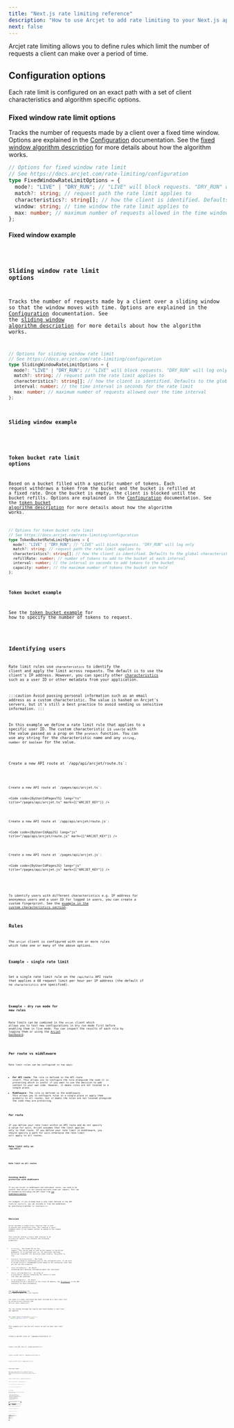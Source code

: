 ```yaml
---
title: "Next.js rate limiting reference"
description: "How to use Arcjet to add rate limiting to your Next.js app."
next: false
---
```



Arcjet rate limiting allows you to define rules which limit the number of
requests a client can make over a period of time.

## Configuration options

Each rate limit is configured on an exact path with a set of client
characteristics and algorithm specific options.

### Fixed window rate limit options

Tracks the number of requests made by a client over a fixed time window. Options
are explained in the [Configuration](/rate-limiting/configuration)
documentation. See the [fixed window algorithm
description](/rate-limiting/algorithms#fixed-window) for more details about how
the algorithm works.

```ts
// Options for fixed window rate limit
// See https://docs.arcjet.com/rate-limiting/configuration
type FixedWindowRateLimitOptions = {
  mode?: "LIVE" | "DRY_RUN"; // "LIVE" will block requests. "DRY_RUN" will log only
  match?: string; // request path the rate limit applies to
  characteristics?: string[]; // how the client is identified. Defaults to the global characteristics if unset
  window: string; // time window the rate limit applies to
  max: number; // maximum number of requests allowed in the time window
};
```

#### Fixed window example

<Code code={FixedWindow} lang="ts" />

### Sliding window rate limit options

Tracks the number of requests made by a client over a sliding window so that the
window moves with time. Options are explained in the
[Configuration](/rate-limiting/configuration) documentation. See the [sliding
window algorithm description](/rate-limiting/algorithms#sliding-window) for more
details about how the algorithm works.

```ts
// Options for sliding window rate limit
// See https://docs.arcjet.com/rate-limiting/configuration
type SlidingWindowRateLimitOptions = {
  mode?: "LIVE" | "DRY_RUN"; // "LIVE" will block requests. "DRY_RUN" will log only
  match?: string; // request path the rate limit applies to
  characteristics?: string[]; // how the client is identified. Defaults to the global characteristics if unset
  interval: number; // the time interval in seconds for the rate limit
  max: number; // maximum number of requests allowed over the time interval
};
```

#### Sliding window example

<Code code={SlidingWindow} lang="ts" />

### Token bucket rate limit options

Based on a bucket filled with a specific number of tokens. Each request
withdraws a token from the bucket and the bucket is refilled at a fixed rate.
Once the bucket is empty, the client is blocked until the bucket refills.
Options are explained in the [Configuration](/rate-limiting/configuration)
documentation. See the [token bucket algorithm
description](/rate-limiting/algorithms#token-bucket) for more details about how
the algorithm works.

```ts
// Options for token bucket rate limit
// See https://docs.arcjet.com/rate-limiting/configuration
type TokenBucketRateLimitOptions = {
  mode?: "LIVE" | "DRY_RUN"; // "LIVE" will block requests. "DRY_RUN" will log only
  match?: string; // request path the rate limit applies to
  characteristics?: string[]; // how the client is identified. Defaults to the global characteristics if unset
  refillRate: number; // number of tokens to add to the bucket at each interval
  interval: number; // the interval in seconds to add tokens to the bucket
  capacity: number; // the maximum number of tokens the bucket can hold
};
```

#### Token bucket example

See the [token bucket example](#token-bucket-request) for how to specify the
number of tokens to request.

<Code code={TokenBucket} lang="ts" />

## Identifying users

Rate limit rules use `characteristics` to identify the client and apply the
limit across requests. The default is to use the client's IP address. However,
you can specify other
[characteristics](/rate-limiting/configuration#characteristics) such as a user
ID or other metadata from your application.

:::caution
Avoid passing personal information such as an email address as a custom
characteristic. The value is hashed on Arcjet's servers, but it's still a best
practice to avoid sending us sensitive information.
:::

In this example we define a rate limit rule that applies to a specific user ID.
The custom characteristic is `userId` with the value passed as a prop on the
`protect` function. You can use any string for the characteristic name and any
`string`, `number` or `boolean` for the value.

<Tabs>
<TabItem label="TS (App)">
Create a new API route at `/app/api/arcjet/route.ts`:

<Code code={ByUserIdAppTS} lang="ts" title="/app/api/arcjet/route.ts" />

</TabItem>
<TabItem label="TS (Pages)">
Create a new API route at `/pages/api/arcjet.ts`:

<Code
  code={ByUserIdPagesTS}
  lang="ts"
  title="/pages/api/arcjet.ts"
  mark={["ARCJET_KEY"]}
/>

</TabItem>
<TabItem label="JS (App)">
Create a new API route at `/app/api/arcjet/route.js`:

<Code
  code={ByUserIdAppJS}
  lang="js"
  title="/app/api/arcjet/route.js"
  mark={["ARCJET_KEY"]}
/>

</TabItem>
<TabItem label="JS (Pages)">
Create a new API route at `/pages/api/arcjet.js`:

<Code
  code={ByUserIdPagesJS}
  lang="js"
  title="/pages/api/arcjet.js"
  mark={["ARCJET_KEY"]}
/>

</TabItem>
</Tabs>

To identify users with different characteristics e.g. IP address for anonymous
users and a user ID for logged in users, you can create a custom fingerprint.
See the [example in the custom characteristics
section](/rate-limiting/configuration#ip-address--user-id).

## Rules

The `arcjet` client is configured with one or more rules which take one or many
of the above options.

### Example - single rate limit

Set a single rate limit rule on the `/api/hello` API route that applies a 60
request limit per hour per IP address (the default if no `characteristics` are
specified).

<Code code={SingleRateLimit} lang="ts" />

### Example - dry run mode for new rules

Rate limits can be combined in the `arcjet` client which allows you to test new
configurations in dry run mode first before enabling them in live mode. You can
inspect the results of each rule by logging them or using the [Arcjet
Dashboard](https://app.arcjet.com).

<Code code={DryRun} lang="ts" />

## Per route vs middleware

Rate limit rules can be configured in two ways:

- **Per API route**: The rule is defined in the API route itself. This allows
  you to configure the rule alongside the code it is protecting which is useful
  if you want to use the decision to add context to your own code. However, it
  means rules are not located in a single place.
- **Middleware**: The rule is defined in the middleware. This allows you to
  configure rules in a single place or apply them globally to all routes, but
  it means the rules are not located alongside the code they are protecting.

### Per route

If you define your rate limit within an API route and do not specify a value for
`match`, Arcjet assumes that the limit applies only to that route. If you define
your rate limit in middleware, you should specify a path for `match` otherwise
the rate limit will apply to all routes.

#### Rate limit only on `/api/hello`

<Code code={MiddlewareSingleRoute} title="/middleware.ts" lang="ts" />

#### Rate limit on all routes

<Code code={MiddlewareAllRoutes} title="/middleware.ts" lang="ts" />

### Avoiding double protection with middleware

If you use Arcjet in middleware and individual routes, you need to be careful
that Arcjet is not running multiple times per request. This can be avoided by
excluding the API route from [the middleware
matcher](https://nextjs.org/docs/pages/building-your-application/routing/middleware#matcher).

For example, if you already have a rate limit defined in the API route at
`/api/hello`, you can exclude it from the middleware by specifying a matcher in
`/middleware.ts`:

<Code code={MiddlewareMatcher} title="/middleware.ts" lang="ts" />

## Decision

Arcjet provides a single `protect` function that is used to execute your
protection rules. This requires a `request` argument which is the request
context as passed to the request handler.

This function returns a `Promise` that resolves to an
`ArcjetDecision` object. This contains the following properties:

- `id` (`string`) - The unique ID for the request. This can be used to look up
  the request in the Arcjet dashboard. It is prefixed with `req_` for decisions
  involving the Arcjet cloud API. For decisions taken locally, the prefix is
  `lreq_`.
- `conclusion` (`ArcjetConclusion`) - The final conclusion based on evaluating
  each of the configured rules. If you wish to accept Arcjet's recommended
  action based on the configured rules then you can use this property.
- `reason` (`ArcjetReason`) - An object containing more detailed
  information about the conclusion.
- `results` (`ArcjetRuleResult[]`) - An array of `ArcjetRuleResult` objects
  containing the results of each rule that was executed.
- `ip` (`ArcjetIpDetails`) - An object containing Arcjet's analysis of the
  client IP address. See [IP analysis](/reference/nextjs/#ip-analysis) in the
  SDK reference for more information.

See [the SDK reference](/reference/nextjs#results) for more details about the
rule results.

You check if a deny conclusion has been returned by a rate limit rule by using
`decision.isDenied()` and `decision.reason.isRateLimit()`.

You can iterate through the results and check whether a rate limit was applied:

```ts
for (const result of decision.results) {
  console.log("Rule Result", result);
}
```

This example will log the full result as well as each rate limit rule:

<Tabs>
<TabItem label="TS (App)">
Create a new API route at `/app/api/route/hello.ts`:

<Code code={DecisionLogAppTS} title="/app/api/route/hello.ts" lang="ts" />

</TabItem>
<TabItem label="TS (Pages)">
Create a new API route at `/pages/api/hello.ts`:

<Code code={DecisionLogPagesTS} title="/pages/api/hello.ts" lang="ts" />

</TabItem>
<TabItem label="JS (App Router)">
Create a new API route at `/app/api/arcjet/route.js`:

<Code code={DecisionLogAppJS} title="/app/api/route/hello.js" lang="js" />

</TabItem>
<TabItem label="JS (Pages Router)">
Create a new API route at `/pages/api/arcjet.js`:

<Code code={DecisionLogPagesJS} title="/pages/api/hello.js" lang="js" />

</TabItem>
</Tabs>

### Token bucket request

When using a token bucket rule, an additional `requested` prop should be passed
to the `protect` function. This is the number of tokens the client is requesting
to withdraw from the bucket.

<Tabs>
<TabItem label="TS (App)">
Create a new API route at `/app/api/route/hello.ts`:

<Code code={TokenBucketAppTS} title="/app/api/route/hello.ts" lang="ts" />

</TabItem>
<TabItem label="TS (Pages)">
Create a new API route at `/pages/api/hello.ts`:

<Code code={TokenBucketPagesTS} title="/pages/api/hello.ts" lang="ts" />

</TabItem>
<TabItem label="JS (App Router)">
Create a new API route at `/app/api/arcjet/route.js`:

<Code code={TokenBucketAppJS} title="/app/api/route/hello.js" lang="js" />

</TabItem>
<TabItem label="JS (Pages Router)">
Create a new API route at `/pages/api/arcjet.js`:

<Code code={TokenBucketPagesJS} title="/pages/api/hello.js" lang="js" />

</TabItem>
</Tabs>

### Rate limit headers

With a rate limit rule enabled, you can access additional metadata in every
Arcjet decision result:

- `max` (`number`): The configured maximum number of requests applied to this
  request.
- `remaining` (`number`): The number of requests remaining before `max` is
  reached within the window.
- `window` (`number`): The total amount of seconds in which requests are
  counted.
- `reset` (`number`): The remaining amount of seconds in the window.

These can be used to return `RateLimit` HTTP headers ([draft
RFC](https://ietf-wg-httpapi.github.io/ratelimit-headers/draft-ietf-httpapi-ratelimit-headers.html)) to
offer the client more detail.

We provide the [@arcjet/decorate
package](https://github.com/arcjet/arcjet-js/tree/main/decorate) for decorating
your responses with appropriate `RateLimit` headers based on a decision.

<Tabs>
<TabItem label="TS (App)">
Create a new API route at `/app/api/route/hello.ts`:

<Code code={HeadersAppTS} title="/app/api/route/hello.ts" lang="ts" />

</TabItem>
<TabItem label="TS (Pages)">
Create a new API route at `/pages/api/hello.ts`:

<Code code={HeadersPagesTS} title="/pages/api/hello.ts" lang="ts" />

</TabItem>
<TabItem label="JS (App Router)">
Create a new API route at `/app/api/arcjet/route.js`:

<Code code={HeadersAppJS} title="/app/api/route/hello.js" lang="js" />

</TabItem>
<TabItem label="JS (Pages Router)">
Create a new API route at `/pages/api/arcjet.js`:

<Code code={HeadersPagesJS} title="/pages/api/hello.js" lang="js" />

</TabItem>
</Tabs>

## Error handling

Arcjet is designed to fail open so that a service issue or misconfiguration does
not block all requests. The SDK will also time out and fail open after 1000ms
when `NODE_ENV` or `ARCJET_ENV` is `development` and 500ms otherwise. However,
in most cases, the response time will be less than 20-30ms.

If there is an error condition, Arcjet will return an `ERROR` `conclusion`.

<Tabs>
<TabItem label="TS (App)">

<Code code={ErrorsAppTS} title="/app/api/hello/route.ts" lang="ts" />

</TabItem>
<TabItem label="TS (Pages)">

<Code code={ErrorsPagesTS} title="/pages/api/hello.ts" lang="ts" />

</TabItem>
<TabItem label="JS (App)">

<Code code={ErrorsAppJS} title="/app/api/hello/route.js" lang="js" />

</TabItem>
<TabItem label="JS (Pages)">

<Code code={ErrorsPagesJS} title="/pages/api/hello.js" lang="js" />

</TabItem>
</Tabs>

## Testing

Arcjet runs the same in any environment, including locally and in CI. You can
use the `mode` set to `DRY_RUN` to log the results of rule execution without
blocking any requests.

We have an example test framework you can use to automatically test your rules.
Arcjet can also be triggered based using a sample of your traffic.

See the [Testing](/testing) section of the docs for details.

## Examples

### Rate limit by IP address

The example below shows how to configure a rate limit on a single API route. It
applies a limit of 60 requests per hour per IP address. If the limit is
exceeded, the client is blocked for 10 minutes before being able to make any
further requests.

Applying a rate limit by IP address is the default if no
`characteristics` are specified.

<Tabs>
<TabItem label="TS (App)">

<Code code={ByIPAppTS} title="/app/api/hello/route.ts" lang="ts" />

</TabItem>
<TabItem label="TS (Pages)">

<Code code={ByIPPagesTS} title="/pages/api/hello.ts" lang="ts" />

</TabItem>
<TabItem label="JS (App)">

<Code code={ByIPAppJS} title="/app/api/hello/route.js" lang="js" />

</TabItem>
<TabItem label="JS (Pages)">

<Code code={ByIPPagesJS} title="/pages/api/hello.js" lang="js" />

</TabItem>
</Tabs>

### Rate limit by IP address with custom response

The example below is the same as the one above. However this example also shows
a customized response rather than the default

<Tabs>
<TabItem label="TS (App)">

<Code
  code={ByIPCustomResponseAppTS}
  title="/app/api/hello/route.ts"
  lang="ts"
/>

</TabItem>
<TabItem label="TS (Pages)">

<Code code={ByIPCustomResponsePagesTS} title="/pages/api/hello.ts" lang="ts" />

</TabItem>
<TabItem label="JS (App)">

<Code
  code={ByIPCustomResponseAppJS}
  title="/app/api/hello/route.js"
  lang="js"
/>

</TabItem>
<TabItem label="JS (Pages)">

<Code code={ByIPCustomResponsePagesJS} title="/pages/api/hello.js" lang="js" />

</TabItem>
</Tabs>

### Rate limit by AI tokens

If you are building an AI application you may be more interested in the number
of AI tokens rather than the number of HTTP requests. Popular AI APIs such as
OpenAI are billed based on the number of tokens consumed and the number of
tokens is variable depending on the request e.g. conversation length or image
size.

The token bucket algorithm is a good fit for this use case because you can vary
the number of tokens withdrawn from the bucket with every request.

The example below configures a token bucket rate limit using the
[openai-chat-tokens library](https://github.com/hmarr/openai-chat-tokens) to
track the number of tokens used by a `gpt-3.5-turbo` AI chatbot. It sets a limit
of `2,000` tokens per hour with a maximum of `5,000` tokens in the bucket. This
allows for a reasonable conversation length without consuming too many tokens.

See the [arcjet-js GitHub repo](https://github.com/arcjet/arcjet-js) for [a
full example using
Next.js](https://github.com/arcjet/arcjet-js/tree/main/examples/nextjs-14-openai).

<Tabs>
<TabItem label="TS (App)">

<Code code={AIChatBotAppTS} title="/app/api/chat/route.ts" lang="ts" />

</TabItem>
<TabItem label="TS (Pages)">

The Next.js pages router does not support streaming responses so you should use
the app router for this example. You can still use the `pages/` directory for
the rest of your application. See the [Next.js AI docs for
details](https://sdk.vercel.ai/docs/guides/frameworks/nextjs-pages).

</TabItem>
<TabItem label="JS (App)">

<Code code={AIChatBotAppJS} title="/app/api/chat/route.ts" lang="js" />

</TabItem>
<TabItem label="JS (Pages)">

The Next.js pages router does not support streaming responses so you should use
the app router for this example. You can still use the `pages/` directory for
the rest of your application. See the [Next.js AI docs for
details](https://sdk.vercel.ai/docs/guides/frameworks/nextjs-pages).

</TabItem>
</Tabs>

### Rate limit by API key header

APIs are commonly protected by keys. You may wish to apply a rate limit based on
the key, regardless of which IPs the requests come from. To achieve this, you
can specify the characteristics Arcjet will use to track the limit.

The example below shows how to configure a rate limit on a single API route. It
applies a limit of 60 requests per hour per API key, where the key is provided
in a custom header called `x-api-key`. If the limit is exceeded, the client is
blocked for 10 minutes before being able to make any further requests.

:::caution
If you specify different characteristics and do not include `ip.src`, you may
inadvertently rate limit everyone. Be sure to include a characteristic which can
narrowly identify each client, such as an API key as shown here.
:::

<Code code={ByAPIKeyHeader} lang="ts" />

### Wildcard matching paths

The Arcjet rate limit `match` configuration does not currently support
wildcards. This is on our roadmap, but in the meantime you can use conditionals
in your Next.js middleware instead.

<Code code={MiddlewareMatchingPaths} title="/middleware.ts" lang="ts" />

### Global rate limit

Using Next.js middleware allows you to set a rate limit that applies to every
route:

:::note
Middleware runs on every route so be careful to [avoid double
protection](#avoiding-double-protection-with-middleware) if you are
configuring Arcjet directly on other routes.
:::

<Code code={MiddlewareGlobal} title="/middleware.ts" lang="ts" />

### Response based on the path

You can also use the `req`
[`NextRequest`](https://nextjs.org/docs/api-reference/next/server#nextrequest)
object to customize the response based on the path. In this example, we'll
return a JSON response for API requests, and a HTML response for other requests.

<Code code={MiddlewareResponsePath} title="/middleware.ts" lang="ts" />

### Rewrite or redirect

The
[`NextResponse`](https://nextjs.org/docs/advanced-features/middleware#nextresponse)
object returned to the client can also be used to rewrite or redirect the
request. For example, you might want to return a JSON response for API route
requests, but redirect all page route requests to an error page.

<Code code={MiddlewareRewriteRedirect} title="/middleware.ts" lang="ts" />

### Wrap existing handler

All the examples on this page show how you can inspect the decision to control
what to do next. However, if you just wish to send a generic `429 Too Many
Requests` response you can delegate this to Arcjet by wrapping your handler
`withArcjet`.

<Tabs>
<TabItem label="TS (App)">
For both [the Node or Edge runtime](https://nextjs.org/docs/app/building-your-application/routing/route-handlers#edge-and-nodejs-runtimes):

<Code code={WrapAppTS} title="/app/api/hello/route.ts" lang="ts" />

</TabItem>
<TabItem label="TS (Pages)">
For the Node (default) runtime:

<Code code={WrapPagesNodeTS} title="/pages/api/hello.ts" lang="ts" />

For the Edge runtime:

<Code code={WrapPagesEdgeTS} title="/pages/api/hello.ts" lang="ts" />

</TabItem>
<TabItem label="JS (App)">

For both [the Node or Edge runtime](https://nextjs.org/docs/app/building-your-application/routing/route-handlers#edge-and-nodejs-runtimes):

<Code code={WrapAppJS} title="/app/api/hello/route.js" lang="js" />

</TabItem>
<TabItem label="JS (Pages)">

For the Node (default) runtime:

<Code code={WrapPagesNodeJS} title="/pages/api/hello.js" lang="js" />

For the Edge runtime:

<Code code={WrapPagesEdgeJS} title="/pages/api/hello.js" lang="js" />
</TabItem>
</Tabs>

## Edge Functions

Arcjet works in Edge Functions and with the [Edge
Runtime](https://edge-runtime.vercel.app/).

<Tabs>
<TabItem label="TS (App)">

<Code code={ByIPEdgeAppTS} title="/app/api/hello/route.ts" lang="ts" />

</TabItem>
<TabItem label="TS (Pages)">

<Code code={ByIPEdgePagesTS} title="/pages/api/hello.ts" lang="ts" />

</TabItem>
<TabItem label="JS (App)">

<Code code={ByIPEdgeAppJS} title="/app/api/hello/route.js" lang="js" />

</TabItem>
<TabItem label="JS (Pages)">

<Code code={ByIPEdgePagesJS} title="/pages/api/hello.js" lang="js" />

</TabItem>
</Tabs>

<Comments />
